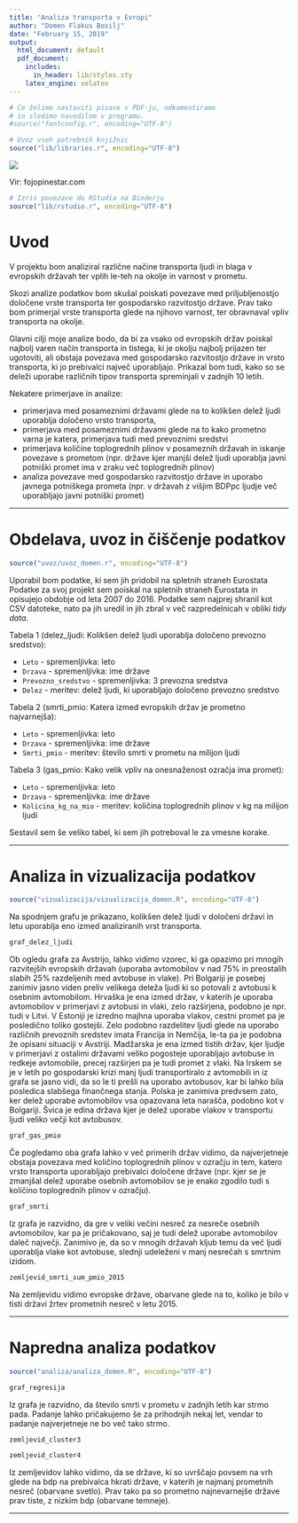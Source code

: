 ```yaml
---
title: "Analiza transporta v Evropi"
author: "Domen Flakus Bosilj"
date: "February 15, 2019"
output:
  html_document: default
  pdf_document:
    includes:
      in_header: lib/styles.sty
    latex_engine: xelatex
---
```


```r
# Če želimo nastaviti pisave v PDF-ju, odkomentiramo
# in sledimo navodilom v programu.
#source("fontconfig.r", encoding="UTF-8")

# Uvoz vseh potrebnih knjižnic
source("lib/libraries.r", encoding="UTF-8")
```

![](http://fojopinestar.com/images/image_contact.png)

Vir: fojopinestar.com

```r
# Izris povezave do RStudia na Binderju
source("lib/rstudio.r", encoding="UTF-8")
```

# Uvod

V projektu bom analiziral različne načine transporta ljudi in blaga v evropskih državah ter vplih le-teh na okolje in varnost v prometu.

Skozi analize podatkov bom skušal poiskati povezave med priljubljenostjo določene vrste transporta ter gospodarsko razvitostjo države. Prav tako bom primerjal vrste transporta glede na njihovo varnost, ter obravnaval vpliv transporta na okolje.

Glavni cilji moje analize bodo, da bi za vsako od evropskih držav poiskal najbolj varen način transporta in tistega, ki je okolju najbolj prijazen ter ugotoviti, ali obstaja povezava med gospodarsko razvitostjo države in vrsto transporta, ki jo prebivalci največ uporabljajo. Prikazal bom tudi, kako so se deleži uporabe različnih tipov transporta spreminjali v zadnjih 10 letih.

Nekatere primerjave in analize:

- primerjava med posameznimi državami glede na to kolikšen delež ljudi uporablja določeno vrsto transporta,
- primerjava med posameznimi državami glede na to kako prometno varna je katera, primerjava tudi med prevoznimi sredstvi
- primerjava količine toplogrednih plinov v posameznih državah in iskanje povezave s prometom (npr. države kjer manjši delež ljudi uporablja javni potniški promet ima v zraku več toplogrednih plinov)
- analiza povezave med gospodarsko razvitostjo države in uporabo javnega potniškega prometa (npr. v državah z višjim BDPpc ljudje več uporabljajo javni potniški promet)

***

# Obdelava, uvoz in čiščenje podatkov

```r
source("uvoz/uvoz_domen.r", encoding="UTF-8")
```

Uporabil bom podatke, ki sem jih pridobil na spletnih straneh Eurostata 
Podatke za svoj projekt sem poiskal na spletnih straneh Eurostata in opisujejo obdobje od leta 2007 do 2016. Podatke sem najprej shranil kot CSV datoteke, nato pa jih uredil in jih zbral v več razpredelnicah v obliki *tidy data*.

Tabela 1 (delez_ljudi: Kolikšen delež ljudi uporablja določeno prevozno sredstvo):

- `Leto` - spremenljivka: leto
- `Drzava` - spremenljivka: ime države
- `Prevozno_sredstvo` - spremenljivka: 3 prevozna sredstva
- `Delez` - meritev: delež ljudi, ki uporabljajo določeno prevozno sredstvo

Tabela 2 (smrti_pmio: Katera izmed evropskih držav je prometno najvarnejša):

- `Leto` - spremenljivka: leto
- `Drzava` - spremenljivka: ime države
- `Smrti_pmio` - meritev: število smrti v prometu na milijon ljudi
  
Tabela 3 (gas_pmio: Kako velik vpliv na onesnaženost ozračja ima promet):

- `Leto` - spremenljivka: leto
- `Drzava` - spremenljivka: ime države
- `Kolicina_kg_na_mio` - meritev: količina toplogrednih plinov v kg na milijon ljudi


Sestavil sem še veliko tabel, ki sem jih potreboval le za vmesne korake.


***

# Analiza in vizualizacija podatkov

```r
source("vizualizacija/vizualizacija_domen.R", encoding="UTF-8")
```


Na spodnjem grafu je prikazano, kolikšen delež ljudi v določeni državi in letu uporablja eno izmed analiziranih vrst transporta.

```r
graf_delez_ljudi
```

Ob ogledu grafa za Avstrijo, lahko vidimo vzorec, ki ga opazimo pri mnogih razvitejših evropskih državah (uporaba avtomobilov v nad 75% in preostalih slabih 25% razdeljenih med avtobuse in vlake).
Pri Bolgariji je posebej zanimiv jasno viden preliv velikega deleža ljudi ki so potovali z avtobusi k osebnim avtomobilom.
Hrvaška je ena izmed držav, v katerih je uporaba avtomobilov v primerjavi z avtobusi in vlaki, zelo razširjena, podobno je npr. tudi v Litvi.
V Estoniji je izredno majhna uporaba vlakov, cestni promet pa je posledično toliko gostejši.
Zelo podobno razdelitev ljudi glede na uporabo različnih prevoznih sredstev imata Francija in Nemčija, le-ta pa je podobna že opisani situaciji v Avstriji.
Madžarska je ena izmed tistih držav, kjer ljudje v primerjavi z ostalimi državami veliko pogosteje uporabljajo avtobuse in redkeje avtomobile, precej razširjen pa je tudi promet z vlaki.
Na Irskem se je v letih po gospodarski krizi manj ljudi transportiralo z avtomobili in iz grafa se jasno vidi, da so le ti prešli na uporabo avtobusov, kar bi lahko bila posledica slabšega finančnega stanja.
Polska je zanimiva predvsem zato, ker delež uporabe avtomobilov vsa opazovana leta narašča, podobno kot v Bolgariji.
Švica je edina država kjer je delež uporabe vlakov v transportu ljudi veliko večji kot avtobusov.

```r
graf_gas_pmio
```

Če pogledamo oba grafa lahko v več primerih držav vidimo, da najverjetneje obstaja povezava med količino toplogrednih plinov v ozračju in tem, katero vrsto transporta uporabljajo prebivalci določene države (npr. kjer se je zmanjšal delež uporabe osebnih avtomobilov se je enako zgodilo tudi s količino toplogrednih plinov v ozračju).


```r
graf_smrti
```

Iz grafa je razvidno, da gre v veliki večini nesreč za nesreče osebnih avtomobilov, kar pa je pričakovano, saj je tudi delež uporabe avtomobilov daleč največji. Zanimivo je, da so v mnogih državah kljub temu da več ljudi uporablja vlake kot avtobuse, slednji udeleženi v manj nesrečah s smrtnim izidom.


```r

zemljevid_smrti_sum_pmio_2015
```

Na zemljevidu vidimo evropske države, obarvane glede na to, koliko je bilo v tisti državi žrtev prometnih nesreč v letu 2015.

***

# Napredna analiza podatkov

```r
source("analiza/analiza_domen.R", encoding="UTF-8")
```


```r

graf_regresija
```

Iz grafa je razvidno, da število smrti v prometu v zadnjih letih kar strmo pada. Padanje lahko pričakujemo še za prihodnjih nekaj let, vendar to padanje najverjetneje ne bo več tako strmo.


```r
zemljevid_cluster3
```

```r
zemljevid_cluster4
```

Iz zemljevidov lahko vidimo, da se države, ki so uvrščajo povsem na vrh glede na bdp na prebivalca hkrati države, v katerih je najmanj prometnih nesreč (obarvane svetlo). Prav tako pa so prometno najnevarnejše države prav tiste, z nizkim bdp (obarvane temneje). 

***


